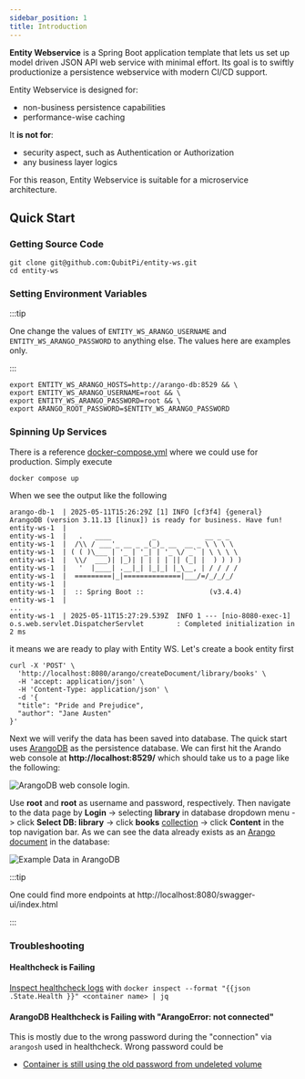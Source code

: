 ```yaml
---
sidebar_position: 1
title: Introduction
---
```


__Entity Webservice__ is a Spring Boot application template that lets us set up model driven JSON API web service with
minimal effort. Its goal is to swiftly productionize a persistence webservice with modern CI/CD support.

Entity Webservice is designed for:

- non-business persistence capabilities
- performance-wise caching

It __is not for__:

- security aspect, such as Authentication or Authorization
- any business layer logics

For this reason, Entity Webservice is suitable for a microservice architecture.

Quick Start
-----------

### Getting Source Code

```console
git clone git@github.com:QubitPi/entity-ws.git
cd entity-ws
```

### Setting Environment Variables

:::tip

One change the values of `ENTITY_WS_ARANGO_USERNAME` and `ENTITY_WS_ARANGO_PASSWORD` to anything else. The values here
are examples only.

:::

```console
export ENTITY_WS_ARANGO_HOSTS=http://arango-db:8529 && \
export ENTITY_WS_ARANGO_USERNAME=root && \
export ENTITY_WS_ARANGO_PASSWORD=root && \
export ARANGO_ROOT_PASSWORD=$ENTITY_WS_ARANGO_PASSWORD
```

### Spinning Up Services

There is a reference [docker-compose.yml](./docker-compose.yml) where we could use for production. Simply execute

```console
docker compose up
```

When we see the output like the following

```text
arango-db-1  | 2025-05-11T15:26:29Z [1] INFO [cf3f4] {general} ArangoDB (version 3.11.13 [linux]) is ready for business. Have fun!
entity-ws-1  |
entity-ws-1  |   .   ____          _            __ _ _
entity-ws-1  |  /\\ / ___'_ __ _ _(_)_ __  __ _ \ \ \ \
entity-ws-1  | ( ( )\___ | '_ | '_| | '_ \/ _` | \ \ \ \
entity-ws-1  |  \\/  ___)| |_)| | | | | || (_| |  ) ) ) )
entity-ws-1  |   '  |____| .__|_| |_|_| |_\__, | / / / /
entity-ws-1  |  =========|_|==============|___/=/_/_/_/
entity-ws-1  |
entity-ws-1  |  :: Spring Boot ::                (v3.4.4)
entity-ws-1  |
...
entity-ws-1  | 2025-05-11T15:27:29.539Z  INFO 1 --- [nio-8080-exec-1] o.s.web.servlet.DispatcherServlet        : Completed initialization in 2 ms
```

it means we are ready to play with Entity WS. Let's create a book entity first

```console
curl -X 'POST' \
  'http://localhost:8080/arango/createDocument/library/books' \
  -H 'accept: application/json' \
  -H 'Content-Type: application/json' \
  -d '{
  "title": "Pride and Prejudice",
  "author": "Jane Austen"
}'
```

Next we will verify the data has been saved into database. The quick start uses [ArangoDB](https://arango.qubitpi.org/)
as the persistence database. We can first hit the Arando web console at __http://localhost:8529/__ which should take us to a
page like the following:

![ArangoDB web console login](img/arango-login.png "Error loading img/arango-login.png").

Use __root__ and __root__ as username and password, respectively. Then navigate to the data page by __Login__ ->
selecting __library__ in database dropdown menu -> click __Select DB: library__ -> click __books__
[collection](https://arango.qubitpi.org/stable/concepts/data-structure/collections/) -> click __Content__ in the top
navigation bar. As we can see the data already exists as an
[Arango document](https://arango.qubitpi.org/stable/concepts/data-structure/documents/) in the database:

![Example Data in ArangoDB](img/example-data.png "Error loading img/example-data.png")

:::tip

One could find more endpoints at http://localhost:8080/swagger-ui/index.html

:::

### Troubleshooting

#### Healthcheck is Failing

[Inspect healthcheck logs](https://stackoverflow.com/a/42738182) with
`docker inspect --format "{{json .State.Health }}" <container name> | jq`

#### ArangoDB Healthcheck is Failing with "ArangoError: not connected"

This is mostly due to the wrong password during the "connection" via `arangosh` used in healthcheck. Wrong password
could be

- [Container is still using the old password from undeleted volume](https://github.com/arangodb/arangodb/issues/2712#issuecomment-314949756)
